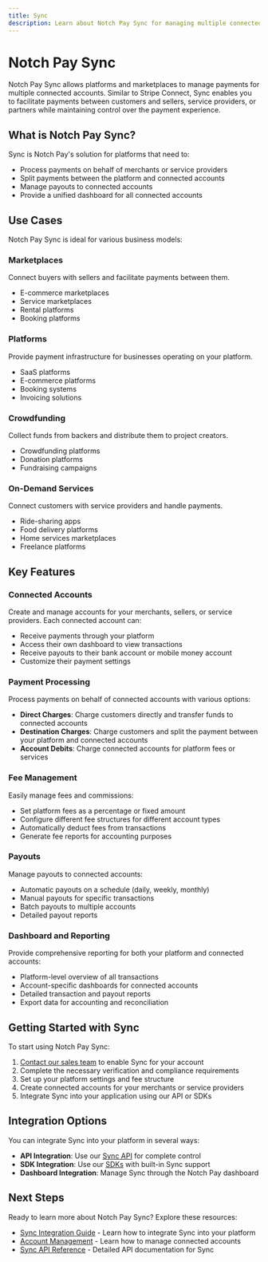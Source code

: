```yaml
---
title: Sync
description: Learn about Notch Pay Sync for managing multiple connected accounts
---
```


# Notch Pay Sync

Notch Pay Sync allows platforms and marketplaces to manage payments for multiple connected accounts. Similar to Stripe Connect, Sync enables you to facilitate payments between customers and sellers, service providers, or partners while maintaining control over the payment experience.

## What is Notch Pay Sync?

Sync is Notch Pay's solution for platforms that need to:

- Process payments on behalf of merchants or service providers
- Split payments between the platform and connected accounts
- Manage payouts to connected accounts
- Provide a unified dashboard for all connected accounts

## Use Cases

Notch Pay Sync is ideal for various business models:

<div className="grid grid-cols-1 md:grid-cols-2 gap-4 mt-6">
  <div className="border rounded-lg p-6 hover:shadow-md transition-shadow">
    <h3 className="text-lg font-semibold mb-2">Marketplaces</h3>
    <p className="mb-4">Connect buyers with sellers and facilitate payments between them.</p>
    <ul className="list-disc pl-5">
      <li>E-commerce marketplaces</li>
      <li>Service marketplaces</li>
      <li>Rental platforms</li>
      <li>Booking platforms</li>
    </ul>
  </div>
  <div className="border rounded-lg p-6 hover:shadow-md transition-shadow">
    <h3 className="text-lg font-semibold mb-2">Platforms</h3>
    <p className="mb-4">Provide payment infrastructure for businesses operating on your platform.</p>
    <ul className="list-disc pl-5">
      <li>SaaS platforms</li>
      <li>E-commerce platforms</li>
      <li>Booking systems</li>
      <li>Invoicing solutions</li>
    </ul>
  </div>
</div>

<div className="grid grid-cols-1 md:grid-cols-2 gap-4 mt-4">
  <div className="border rounded-lg p-6 hover:shadow-md transition-shadow">
    <h3 className="text-lg font-semibold mb-2">Crowdfunding</h3>
    <p className="mb-4">Collect funds from backers and distribute them to project creators.</p>
    <ul className="list-disc pl-5">
      <li>Crowdfunding platforms</li>
      <li>Donation platforms</li>
      <li>Fundraising campaigns</li>
    </ul>
  </div>
  <div className="border rounded-lg p-6 hover:shadow-md transition-shadow">
    <h3 className="text-lg font-semibold mb-2">On-Demand Services</h3>
    <p className="mb-4">Connect customers with service providers and handle payments.</p>
    <ul className="list-disc pl-5">
      <li>Ride-sharing apps</li>
      <li>Food delivery platforms</li>
      <li>Home services marketplaces</li>
      <li>Freelance platforms</li>
    </ul>
  </div>
</div>

## Key Features

### Connected Accounts

Create and manage accounts for your merchants, sellers, or service providers. Each connected account can:

- Receive payments through your platform
- Access their own dashboard to view transactions
- Receive payouts to their bank account or mobile money account
- Customize their payment settings

### Payment Processing

Process payments on behalf of connected accounts with various options:

- **Direct Charges**: Charge customers directly and transfer funds to connected accounts
- **Destination Charges**: Charge customers and split the payment between your platform and connected accounts
- **Account Debits**: Charge connected accounts for platform fees or services

### Fee Management

Easily manage fees and commissions:

- Set platform fees as a percentage or fixed amount
- Configure different fee structures for different account types
- Automatically deduct fees from transactions
- Generate fee reports for accounting purposes

### Payouts

Manage payouts to connected accounts:

- Automatic payouts on a schedule (daily, weekly, monthly)
- Manual payouts for specific transactions
- Batch payouts to multiple accounts
- Detailed payout reports

### Dashboard and Reporting

Provide comprehensive reporting for both your platform and connected accounts:

- Platform-level overview of all transactions
- Account-specific dashboards for connected accounts
- Detailed transaction and payout reports
- Export data for accounting and reconciliation

## Getting Started with Sync

To start using Notch Pay Sync:

1. [Contact our sales team](mailto:sales@notchpay.co) to enable Sync for your account
2. Complete the necessary verification and compliance requirements
3. Set up your platform settings and fee structure
4. Create connected accounts for your merchants or service providers
5. Integrate Sync into your application using our API or SDKs

## Integration Options

You can integrate Sync into your platform in several ways:

- **API Integration**: Use our [Sync API](/sync/integration#api-integration) for complete control
- **SDK Integration**: Use our [SDKs](/sdks) with built-in Sync support
- **Dashboard Integration**: Manage Sync through the Notch Pay dashboard

## Next Steps

Ready to learn more about Notch Pay Sync? Explore these resources:

- [Sync Integration Guide](/sync/integration) - Learn how to integrate Sync into your platform
- [Account Management](/sync/account-management) - Learn how to manage connected accounts
- [Sync API Reference](/api/sync) - Detailed API documentation for Sync